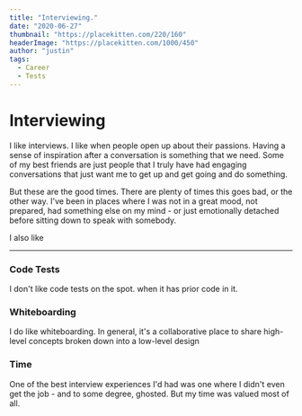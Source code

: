 ```yaml
---
title: "Interviewing."
date: "2020-06-27"
thumbnail: "https://placekitten.com/220/160"
headerImage: "https://placekitten.com/1000/450"
author: "justin"
tags:
  - Career
  - Tests
---
```


# Interviewing

I like interviews. I like when people open up about their passions.
Having a sense of inspiration after a conversation is something that we need. Some of my best friends are just people that I truly have had engaging conversations that just want me to get up and get going and do something.

But these are the good times. There are plenty of times this goes bad, or the other way. 
I've been in places where I was not in a great mood, not prepared, had something else on my mind - or just emotionally detached before sitting down to speak with somebody.

I also like 

--- 

### Code Tests 
I don't like code tests on the spot. when it has prior code in it. 

### Whiteboarding
I do like whiteboarding. In general, it's a collaborative place to share high-level concepts broken down into a low-level design

### Time 
One of the best interview experiences I'd had was one where I didn't even get the job - and to some degree, ghosted. 
But my time was valued most of all.